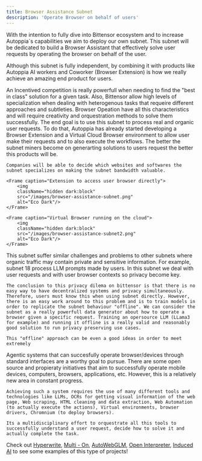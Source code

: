 ```yaml
---
title: Browser Assistance Subnet
description: 'Operate Browser on behalf of users'
---
```



With the intention to fully dive into Bittensor ecosystem and to increase Autoppia´s capabilities we aim to deploy our own subnet. This subnet will be dedicated to build a Browser Assistant that effectively solve user requests by operating the browser on behalf of the user. 

Although this subnet is fully independent, by combining it with products like Autoppia AI workers and Coworker (Browser Extension) is how we really achieve an amazing end product for users. 




<AccordionGroup>
  <Accordion title="Why Bittensor?">
    An Incentived competition is really powerfull when needing to find the "best in class" solution for a given task. Also, Bittensor allow high levels of specialization when dealing with heterogenous tasks that requeire different approaches and subtleties. Browser Opeation have all this characteristics and will require creativity and orquestration methods to solve them successfully. 

  </Accordion>
  <Accordion title="Service layer">
    The end goal is to use this subnet to process real and organic user requests. To do that, Autoppia has already started developing a Browser Extension and a Virtual Cloud Browser environment to allow user make their requests and to also execute the workflows. The better the subnet miners become on generarting solutions to users request the better this products will be. 
    
    Companies will be able to decide which websites and softwares the subnet specializes on making the subnet bandwidth valuable. 

    <Frame caption="Extension to access user browser directly">
        <img
        className="hidden dark:block"
        src="/images/browser-assistance-subnet.png"
        alt="Eco Dark"/>
    </Frame>

    <Frame caption="Virtual Browser running on the cloud">
        <img
        className="hidden dark:block"
        src="/images/browser-assistance-subnet2.png"
        alt="Eco Dark"/>
    </Frame>


  </Accordion>
  <Accordion title="Privacy on Bittensor">
    This subnet suffer similar challenges and problems to other subnets where organic traffic may contain private and sensitive information. For example, subnet 18 process LLM prompts made by users. In this subnet we deal with user requests and with user browser contexts so privacy become key. 

    The conclusion to this privacy dilema on bittensor is that there is no easy way to have decentralized systems and privacy simultaneously. Therefore, users must know this when using subnet directly. However, there is an easy work around to this problem and is to train models in order to replicate the subnet behaviour "offline". We can consider the subnet as a really powerfull data generator about how to operate a browser given a specific request. Training an opersource LLM (LLama3 for example) and running it offline is a really valid and reasonably good solution to run privacy preserving use cases. 

    This "offline" approach can be even a good ideas in order to meet extremely 


  </Accordion>
  <Accordion title="State of the art">
    Agentic systems that can succesfully operate browser/devices through standard interfaces are a worthy goal to pursue. There are some open source and propieraty initiatives that aim to successfully operate mobile devices, computers, browsers, applications, etc. However, this is a relatively new area in constant progress. 

    Achieving such a system requires the use of many different tools and technologies like LLMs, OCRs for getting visual information of the web page, Web scraping, HTML cleaning and data extraction, Web Automation (to actually execute the actions), Virtual environments, browser drivers, Chromnium (to deploy browsers).

    Its a multidisciplinary effort to orquestrate all this tools to successfully understand a user request, decide how to solve it and actually complete the task.

  </Accordion>
</AccordionGroup>


<Note>Check out [Hyperwrite](https://www.hyperwriteai.com/), [Multi - On](https://www.multion.ai/), [AutoWebGLM](https://github.com/THUDM/AutoWebGLM?utm_source=llm.beehiiv.com&utm_medium=newsletter&utm_campaign=summary-of-top-llms-related-research-papers-published-on-april-4th-2024), [Open Interpreter](https://github.com/OpenInterpreter/open-interpreter), [Induced AI](https://www.induced.ai/) to see some examples of this type of projects!</Note>